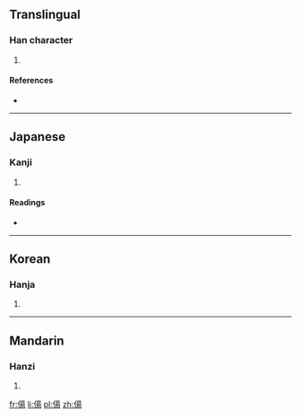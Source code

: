 ==Translingual==

===Han character===
{{Han char|rn=9|rad=人|as=09|sn=11|four=|canj=人日一竹 (OAMH)}}

# {{defn|Han|sort=人09}}

====References====
* {{Han ref|kx=0110.200|dkj=00852|dj=0236.040|hdz=10190.010|uh=5052|ud=20562}}

----

==Japanese==

===Kanji===
{{ja-kanji|grade=|rs=人09}}

# {{defn|lang=ja|sort=人09}}

====Readings====
* {{ja-readings|on=[[とう]] (tō)|kun=[[まつすぐ]] (matsusugu)}}

----

==Korean==

===Hanja===
{{ko-hanja|hangeul=탕|rv=tang|mr=t'ang}}

# {{defn|lang=ko|sort=人09}}

----

==Mandarin==

===Hanzi===
{{cmn-hanzi|pin=[[tǎng]] ([[tang3]])|wg=t'ang<sup>3</sup>}}

# {{defn|lang=cmn|sort=人09}}

[[fr:偒]]
[[li:偒]]
[[pl:偒]]
[[zh:偒]]